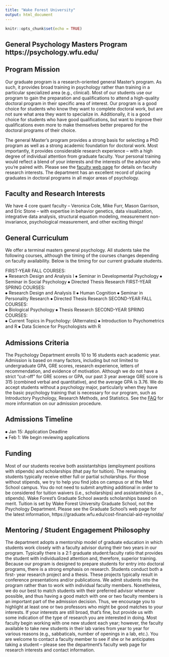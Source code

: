 ---
title: "Wake Forest University"
output: html_document
---

```{r setup, include=FALSE}
knitr::opts_chunk$set(echo = TRUE)
```


## General Psychology Masters Program https://psychology.wfu.edu/  {-}

## Program Mission  {-}
Our graduate program is a research-oriented general Master’s program. As such, it provides broad training in psychology rather than training in a particular specialized area (e.g., clinical). Most of our students use our program to gain the preparation and qualifications to attend a high-quality doctoral program in their specific area of interest.   Our program is a good choice for students who know they want to complete doctoral work, but are not sure what area they want to specialize in. Additionally, it is a good choice for students who have good qualifications, but want to improve their qualifications even more to make themselves better prepared for the doctoral programs of their choice.

The general Master’s program provides a strong basis for selecting a PhD program as well as a strong academic foundation for doctoral work. Most importantly, it provides considerable research experience – with a high degree of individual attention from graduate faculty. Your personal training would reflect a blend of your interests and the interests of the advisor who you’re paired with. Please see the [faculty web page](https://psychology.wfu.edu/about-the-department/faculty-and-staff/) for details on faculty research interests. The department has an excellent record of placing graduates in doctoral programs in all major areas of psychology.






## Faculty and Research Interests  {-}
We have 4 core quant faculty – Veronica Cole, Mike Furr, Mason Garrison, and Eric Stone –
with expertise in behavior genetics, data visualization, integrative data analysis, structural
equation modeling, measurement non-invariance, psychological measurement, and other
exciting things!




## General Curriculum  {-}
We offer a terminal masters general psychology. All students take the following courses, although the timing of the courses changes depending on faculty availability. Below is the timing for our current graduate students.

FIRST-YEAR FALL COURSES:  
⦁	Research Design and Analysis I
⦁	Seminar in Developmental Psychology
⦁	Seminar in Social Psychology
⦁	Directed Thesis Research FIRST-YEAR SPRING COURSES:  
⦁	Research Design and Analysis II
⦁	Human Cognition
⦁	Seminar in Personality Research
⦁	Directed Thesis Research SECOND-YEAR FALL COURSES:  
⦁	Biological Psychology
⦁	Thesis Research
SECOND-YEAR SPRING COURSES:  
⦁	Current Topics in Psychology: (Alternates)
⦁	Introduction to Psychometrics and R
⦁	Data Science for Psychologists with R




## Admissions Criteria  {-}

The Psychology Department enrolls 10 to 16 students each academic year. Admission is based on many factors, including but not limited to undergraduate GPA, GRE scores, research experience, letters of recommendation, and evidence of motivation. Although we do not have a strict “cut-off” for GRE scores or GPA, our past 3 year average GRE score is 315 (combined verbal and quantitative), and the average GPA is 3.76. We do accept students without a psychology major, particularly when they have the basic psychology training that is necessary for our program, such as Introductory Psychology, Research Methods, and Statistics. See the [FAQ](https://psychology.wfu.edu/graduate-program/graduate-program-faqs/) for more information on our admission procedure.




## Admissions Timeline  {-}
⦁	Jan 15: Application Deadline  
⦁	Feb 1: We begin reviewing applications




## Funding  {-}
Most of our students receive both assistantships (employment positions with stipends) and scholarships (that pay for tuition). The remaining students typically receive either full or partial scholarships. For those without stipends, we try to help you find jobs on campus or at the Med School campus. You do not need to submit anything additional in order to be considered for tuition waivers (i.e., scholarships) and assistantships (i.e., stipends). Wake Forest’s Graduate School awards scholarships based on merit. Tuition is set by Wake Forest University Graduate School, not the Psychology Department. Please see the Graduate School’s web page for the latest information, https://graduate.wfu.edu/cost-financial-aid-reynolda/





## Mentoring / Student Engagement Philosophy  {-}
The department adopts a mentorship model of graduate education in which students work closely with a faculty advisor during their two years in our program. Typically there is a 2:1 graduate student:faculty ratio that provides the student with individualized attention and, therefore, superior training. Because our program is designed to prepare students for entry into doctoral programs, there is a strong emphasis on research. Students conduct both a first- year research project and a thesis. These projects typically result in conference presentations and/or publications.
We admit students into the program rather than to work with individual faculty members. Nonetheless, we do our best to match students with their preferred advisor whenever possible, and thus having a good match with one or two faculty members is an important part of the admission decision. Thus, we encourage you to highlight at least one or two professors who might be good matches to your interests. If your interests are still broad, that’s fine, but provide us with some indication of the type of research you are interested in doing.
Most faculty begin working with one new student each year; however, the faculty available to take new students in their lab varies from year to year for various reasons (e.g., sabbaticals, number of openings in a lab, etc.). You are welcome to contact a faculty member to see if she or he anticipates taking a student – please see the department’s faculty web page for research interests and contact information.
